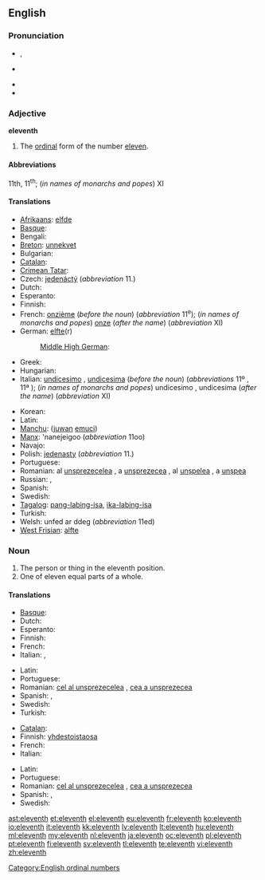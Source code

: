 ==English==
{{ordinalbox|en|10th|11th|12th|tenth|twelfth|card=eleven}}

===Pronunciation===
* {{a|UK}} {{IPA|/ɪˈlɛv.nθ/}}, {{SAMPA|/I"lEv.nT/}}
* {{a|US}} {{IPA|/ɨˈlɛv.nθ/}}
* {{audio|en-us-eleventh.ogg|Audio (US)}}
* {{hyphenation|e|lev|enth}}

===Adjective===
'''eleventh'''

# The [[ordinal]] form of the number [[eleven]].

====Abbreviations====
11th, 11<sup>th</sup>; (''in names of monarchs and popes'') XI

====Translations====
{{trans-top|ordinal form of eleven}}
* [[Afrikaans]]: [[elfde]]
* [[Basque]]: {{t|eu|hamaikagarren|xs=Basque}}
* Bengali: {{t|bn|একাদশ}}
* [[Breton]]: [[unnekvet]]
* Bulgarian: {{t+|bg|единадесет}}
* [[Catalan]]: {{t+|ca|onzè|m}}
* [[Crimean Tatar]]: {{tø|crh|on birinci}}
* Czech: [[jedenáctý]] (''abbreviation'' 11.)
* Dutch: {{t+|nl|elfde}}
* Esperanto: {{t-|eo|dekunua|xs=Esperanto}}
* Finnish: {{t+|fi|yhdestoista}}
* French: [[onzième]] (''before the noun'') (''abbreviation'' 11<sup>e</sup>); (''in names of monarchs and popes'') [[onze]] (''after the name'') (''abbreviation'' XI)
* German: [[elfte]](r)
*: [[Middle High German]]: {{tø|gmh|eilfte}}
* Greek: {{t+|el|ενδέκατος||tr=endékatos}}
* Hungarian: {{t+|hu|tizenegyedik}}
* Italian: [[undicesimo]] {{m}}, [[undicesima]] {{f}} (''before the noun'') (''abbreviations'' 11º {{m}}, 11ª {{f}}); (''in names of monarchs and popes'') undicesimo {{m}}, undicesima {{f}} (''after the name'') (''abbreviation'' XI)
{{trans-mid}}
* Korean: {{t+|ko|열한째|tr=yeolhanjjae|sc=Hang}}
* Latin: {{t-|la|undecimus}}
* [[Manchu]]: ([[juwan]] [[emuci]])
* [[Manx]]: 'nanejeigoo (''abbreviation'' 11oo)
* Navajo: {{tø|nv|łaʼtsʼáadah góneʼ}}
* Polish: [[jedenasty]] (''abbreviation'' 11.)
* Portuguese: {{t+|pt|décimo primeiro}}
* Romanian: al [[unsprezecelea]] {{m}}, a [[unsprezecea]] {{f}}, al [[unșpelea]] {{italbrac|m, informal}}, a [[unșpea]] {{italbrac|f, informal}}
* Russian: {{t|ru|одиннадцатый|tr=odínnadcatyj|sc=Cyrl}}, {{qualifier|abbreviation}} {{t|ru|11-ый|sc=Cyrl}}
* Spanish: {{t+|es|undécimo}}
* Swedish: {{t+|sv|elfte}}
* [[Tagalog]]: [[pang-labing-isa]], [[ika-labing-isa]]
* Turkish: {{t-|tr|on birinci}}
* Welsh: unfed ar ddeg (''abbreviation'' 11ed)
* [[West Frisian]]: [[alfte]]
{{trans-bottom}}

===Noun===
{{en-noun}}

# The person or thing in the eleventh position.
# One of eleven equal parts of a whole.

====Translations====
{{trans-top|something in the eleventh position}}
* [[Basque]]: {{t|eu|hamaikagarren|xs=Basque}}
* Dutch: {{t+|nl|elfde}}
* Esperanto: {{t-|eo|dekunua|xs=Esperanto}}
* Finnish: {{t+|fi|yhdestoista}}
* French: {{t+|fr|onzième|m|f}}
* Italian: {{t+|it|undicesimo|m}}, {{t-|it|undicesima|f}}
{{trans-mid}}
* Latin: {{t-|la|undecimus}}
* Portuguese: {{t+|pt|undécimo|m}}
* Romanian: [[cel al unsprezecelea]] {{m}}, [[cea a unsprezecea]] {{f}}
* Spanish: {{t+|es|undécimo|m}},  {{t-|es|undécima|f}}
* Swedish: {{t+|sv|elfte}}
* Turkish: {{t|tr|on birinci}}
{{trans-bottom}}

{{trans-top|one of eleven equal parts of a whole}}
* [[Catalan]]: {{t+|ca|onzè|m}}
* Finnish: [[yhdestoistaosa]]
* French: {{t+|fr|onzième|m}}
* Italian: {{t+|it|undicesimo|m}}
{{trans-mid}}
* Latin: {{t|la|undecimum|n}}
* Portuguese: {{t+|pt|undécimo|m}}
* Romanian: [[cel al unsprezecelea]] {{m}}, [[cea a unsprezecea]] {{f}}
* Spanish: {{t|es|undécimo|m}}, {{t|es|onceavo|m}}
* Swedish: {{t+|sv|elftedel}}
{{trans-bottom}}

[[Category:English ordinal numbers]]

[[ast:eleventh]]
[[et:eleventh]]
[[el:eleventh]]
[[eu:eleventh]]
[[fr:eleventh]]
[[ko:eleventh]]
[[io:eleventh]]
[[it:eleventh]]
[[kk:eleventh]]
[[lv:eleventh]]
[[lt:eleventh]]
[[hu:eleventh]]
[[ml:eleventh]]
[[my:eleventh]]
[[nl:eleventh]]
[[ja:eleventh]]
[[oc:eleventh]]
[[pl:eleventh]]
[[pt:eleventh]]
[[fi:eleventh]]
[[sv:eleventh]]
[[tl:eleventh]]
[[te:eleventh]]
[[vi:eleventh]]
[[zh:eleventh]]
